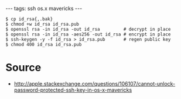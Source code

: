 ---
tags: ssh os.x mavericks
---
<pre lang="shell">$ cp id_rsa{,.bak}
$ chmod +w id_rsa id_rsa.pub
$ openssl rsa -in id_rsa -out id_rsa         # decrypt in place
$ openssl rsa -in id_rsa -aes256 -out id_rsa # encrypt in place
$ ssh-keygen -y -f id_rsa > id_rsa.pub       # regen public key
$ chmod 400 id_rsa id_rsa.pub</pre>

= Source =

* http://apple.stackexchange.com/questions/106107/cannot-unlock-password-protected-ssh-key-in-os-x-mavericks
